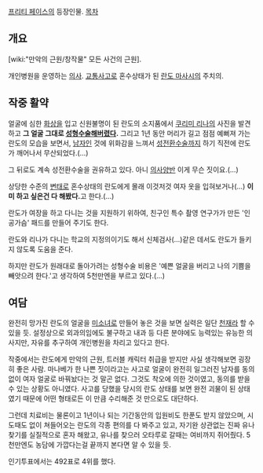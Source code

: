 [[프리티 페이스]]의 등장인물.
[[목차]]
== 개요 ==
[wiki:"만악의 근원/창작물" 모든 사건의 근원].

개인병원을 운영하는 [[의사]]. [[교통사고]]로 혼수상태가 된 [[란도 마사시]]의 주치의.

== 작중 활약 ==
얼굴에 심한 [[화상]]을 입고 신원불명이 된 란도의 소지품에서 [[쿠리미 리나]]의 사진을 발견하고 '''그 얼굴 그대로 [[성형수술]]해버렸다.''' 그리고 1년 동안 머리가 길고 점점 예뻐져 가는 란도의 모습을 보면서, [[남자]]인 것에 위화감을 느껴서 [[성전환수술]]까지 하기 직전에 란도가 깨어나서 무산되었다.(…)

그 뒤로도 계속 성전환수술을 권유하고 있다. 아니 [[의사양반]] 이게 무슨 짓이요.(…)

상당한 수준의 [[변태]]로 혼수상태의 란도에게 몰래 이것저것 여자 옷을 입혀보거나(…) '''이미 하고 싶은건 다 해봤다.'''고 한다.(…)

란도가 여장을 하고 다니는 것을 지원하기 위하여, 친구인 특수 촬영 연구가가 만든 '인공가슴' 패드를 만들어 주기도 한다.

란도와 리나가 다니는 학교의 지정의이기도 해서 신체검사(…)같은 데서도 란도가 들키지 않도록 도움을 준다.

하지만 란도가 원래대로 돌아가려는 성형수술 비용은 '예쁜 얼굴을 버리고 나의 기쁨을 빼앗으려 한다.'고 생각하여 5천만엔을 부르고 있다.(…)

== 여담 ==
완전히 망가진 란도의 얼굴을 [[미소녀]]로 만들어 놓은 것을 보면 실력은 일단 [[천재]]라 할 수 있을 듯. 설정상으로 외과의임에도 불구하고 내과 등 다른 분야에도 능력있는 유능한 의사지만, 자유를 추구하여 개인병원을 차리고 있다고 한다.

작중에서는 란도에게 만악의 근원, 트러블 캐릭터 취급을 받지만 사실 생각해보면 굉장히 좋은 사람. 마나베가 한 나쁜 짓이라고는 사고로 얼굴이 완전히 일그러진 남자를 동의 없이 여자 얼굴로 바꿔놨다는 것 말곤 없다. 그것도 착오에 의한 것이였고, 동의를 받을 수 있는 상황도 아니였다. 사고를 당했을 당시의 란도 상태를 보면 완전 괴물이 된 상태였기 때문에 어떤 형태로든 이 만큼 수리해준 것 만으로도 대단하다.

그런데 치료비는 물론이고 1년이나 되는 기간동안의 입원비도 한푼도 받지 않았으며, 시도때도 없이 쳐들어오는 란도의 각종 편의를 다 봐주고 있고, 자기완 상관없는 진짜 유나찾기를 실질적으로 혼자 해왔고, 유나를 찾으러 오타루로 갈때는 여비까지 쥐어줬다. 5천만엔도 농담에 가깝다는걸 끝까지 본다면 알 수 있을 듯.

인기투표에서는 492표로 4위를 했다.

